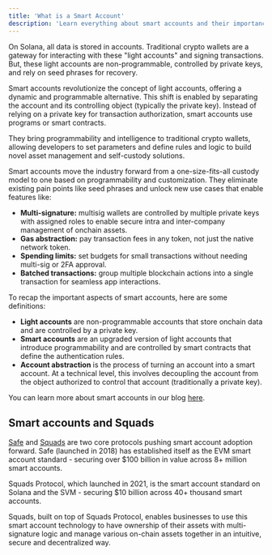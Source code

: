 ```yaml
---
title: 'What is a Smart Account'
description: 'Learn everything about smart accounts and their importance.'
---
```


On Solana, all data is stored in accounts. Traditional crypto wallets are a gateway for interacting with these "light accounts" and signing transactions. But, these light accounts are non-programmable, controlled by private keys, and rely on seed phrases for recovery.

Smart accounts revolutionize the concept of light accounts, offering a dynamic and programmable alternative. This shift is enabled by separating the account and its controlling object (typically the private key). Instead of relying on a private key for transaction authorization, smart accounts use programs or smart contracts.

They bring programmability and intelligence to traditional crypto wallets, allowing developers to set parameters and define rules and logic to build novel asset management and self-custody solutions.

Smart accounts move the industry forward from a one-size-fits-all custody model to one based on programmability and customization. They eliminate existing pain points like seed phrases and unlock new use cases that enable features like:

- **Multi-signature:** multisig wallets are controlled by multiple private keys with assigned roles to enable secure intra and inter-company management of onchain assets.
- **Gas abstraction:** pay transaction fees in any token, not just the native network token.
- **Spending limits:** set budgets for small transactions without needing multi-sig or 2FA approval.
- **Batched transactions:** group multiple blockchain actions into a single transaction for seamless app interactions.

To recap the important aspects of smart accounts, here are some definitions:

- **Light accounts** are non-programmable accounts that store onchain data and are controlled by a private key.
- **Smart accounts** are an upgraded version of light accounts that introduce programmability and are controlled by smart contracts that define the authentication rules.
- **Account abstraction** is the process of turning an account into a smart account. At a technical level, this involves decoupling the account from the object authorized to control that account (traditionally a private key).

You can learn more about smart accounts in our blog [here](https://squads.so/blog/smart-account-basics-why-smart-accounts-will-power-the-onchain-economy).

## Smart accounts and Squads

[Safe](https://safe.global/wallet) and [Squads](https://squads.so/protocol) are two core protocols pushing smart account adoption forward. Safe (launched in 2018) has established itself as the EVM smart account standard - securing over $100 billion in value across 8+ million smart accounts.

Squads Protocol, which launched in 2021, is the smart account standard on Solana and the SVM - securing $10 billion across 40+ thousand smart accounts.

Squads, built on top of Squads Protocol, enables businesses to use this smart account technology to have ownership of their assets with multi-signature logic and manage various on-chain assets together in an intuitive, secure and decentralized way.
